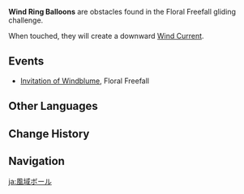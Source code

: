 {{Terminology Infobox
|image        = Icon Wind Ring Balloon.png
|type         = Exploration
|type2        = Gliding
|world        = Teyvat
}}
'''Wind Ring Balloons''' are obstacles found in the Floral Freefall gliding challenge.

When touched, they will create a downward [[Wind Current]].

==Events==
*[[Invitation of Windblume]], Floral Freefall

==Other Languages==
{{Other Languages
|en      = Wind Ring Balloon
|zhs     = 风圈球
|zhs_rm  = Fēng Quān Qiú
|zht     = 風圈球
|zht_rm  = Fēng Quān Qiú
|zh_tl   = Wind Ring Ball
|ja      = ウィンドボール
|ja_rm   = Windo Booru
|ja_tl   = Wind Ball
|ko      = 바람고리 풍선
|ko_rm   = Baram-gori Pungseon
|ko_tl   = Wind Ring Balloon
|es      = Bola aro de viento
|es_tl   = 
|fr      = Ballon à vent
|fr_tl   = Wind Ballon
|ru      = Шар ветряного кольца
|ru_tl   = Wind Ring Balloon
|th      = ลูกโป่งสนามลม
|th_rm   = 
|th_tl   = 
|vi      = Bóng Gió Lốc
|vi_tl   = 
|de      = Windringballon
|de_tl   = Wind Ring Balloon
|id      = Balon Lingkaran Angin
|id_tl   = Wind Circle Balloon
|pt      = Balão do Anel de Vento
|pt_tl   = 
|tr      = 
|tr_tl   = 
|it      = 
|it_tl   = 
}}

==Change History==
{{Change History|1.4}}

==Navigation==
{{Exploration Navbox}}

[[ja:風域ボール]]